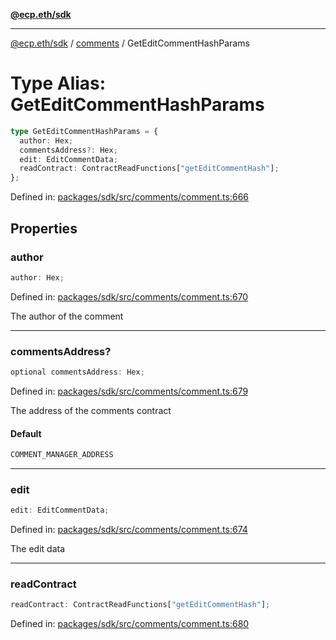 [**@ecp.eth/sdk**](../../index.mdx)

***

[@ecp.eth/sdk](/sdk-reference/index.mdx) / [comments](/sdk-reference/comments/index.mdx) / GetEditCommentHashParams

# Type Alias: GetEditCommentHashParams

```ts
type GetEditCommentHashParams = {
  author: Hex;
  commentsAddress?: Hex;
  edit: EditCommentData;
  readContract: ContractReadFunctions["getEditCommentHash"];
};
```

Defined in: [packages/sdk/src/comments/comment.ts:666](https://github.com/ecp-eth/comments-monorepo/blob/main/packages/sdk/src/comments/comment.ts#L666)

## Properties

### author

```ts
author: Hex;
```

Defined in: [packages/sdk/src/comments/comment.ts:670](https://github.com/ecp-eth/comments-monorepo/blob/main/packages/sdk/src/comments/comment.ts#L670)

The author of the comment

***

### commentsAddress?

```ts
optional commentsAddress: Hex;
```

Defined in: [packages/sdk/src/comments/comment.ts:679](https://github.com/ecp-eth/comments-monorepo/blob/main/packages/sdk/src/comments/comment.ts#L679)

The address of the comments contract

#### Default

```ts
COMMENT_MANAGER_ADDRESS
```

***

### edit

```ts
edit: EditCommentData;
```

Defined in: [packages/sdk/src/comments/comment.ts:674](https://github.com/ecp-eth/comments-monorepo/blob/main/packages/sdk/src/comments/comment.ts#L674)

The edit data

***

### readContract

```ts
readContract: ContractReadFunctions["getEditCommentHash"];
```

Defined in: [packages/sdk/src/comments/comment.ts:680](https://github.com/ecp-eth/comments-monorepo/blob/main/packages/sdk/src/comments/comment.ts#L680)
